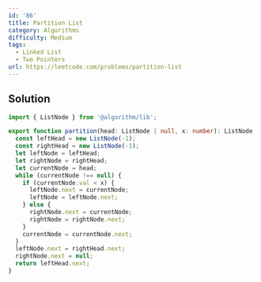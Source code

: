 ```yaml
---
id: '86'
title: Partition List
category: Algorithms
difficulty: Medium
tags:
  - Linked List
  - Two Pointers
url: https://leetcode.com/problems/partition-list
---
```


## Solution

```typescript filename="solution.ts" copy
import { ListNode } from '@algorithm/lib';

export function partition(head: ListNode | null, x: number): ListNode | null {
  const leftHead = new ListNode(-1);
  const rightHead = new ListNode(-1);
  let leftNode = leftHead;
  let rightNode = rightHead;
  let currentNode = head;
  while (currentNode !== null) {
    if (currentNode.val < x) {
      leftNode.next = currentNode;
      leftNode = leftNode.next;
    } else {
      rightNode.next = currentNode;
      rightNode = rightNode.next;
    }
    currentNode = currentNode.next;
  }
  leftNode.next = rightHead.next;
  rightNode.next = null;
  return leftHead.next;
}
```
